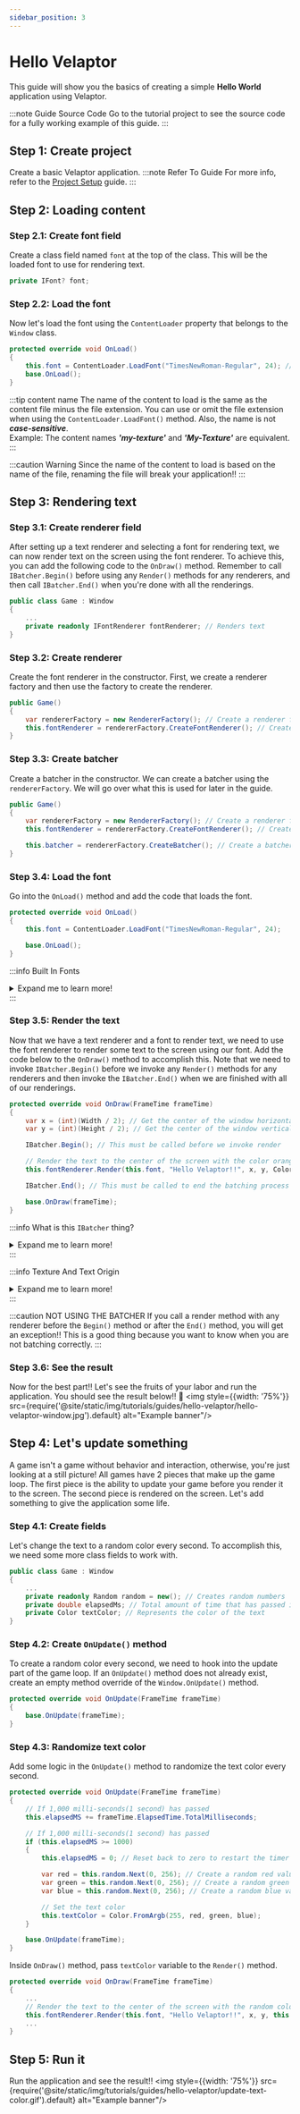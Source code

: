 ```yaml
---
sidebar_position: 3
---
```



# Hello Velaptor

This guide will show you the basics of creating a simple **Hello World** application using Velaptor.

:::note Guide Source Code
Go to the <TutorialLink projectName="HelloVelaptor" version="v1.0.0-preview.24"/> tutorial project to see the source code for a fully working example of this guide.
:::


## <span class="color-step">Step 1: Create project</span>

Create a basic Velaptor application.
:::note Refer To Guide
For more info, refer to the [Project Setup](./project-setup) guide.
:::


## <span class="color-step">Step 2: Loading content</span>

### <span class="color-sub-step">Step 2.1: Create font field</span>

Create a class field named `font` at the top of the class. This will be the loaded font to use for rendering text.

```csharp
private IFont? font;
```

### <span class="color-sub-step">Step 2.2: Load the font</span>

Now let's load the font using the `ContentLoader` property that belongs to the `Window` class.

```csharp
protected override void OnLoad()
{
    this.font = ContentLoader.LoadFont("TimesNewRoman-Regular", 24); // Loads the font into the class field
    base.OnLoad();
}
```
:::tip content name
The name of the content to load is the same as the content file minus the file extension. You can use or
omit the file extension when using the `ContentLoader.LoadFont()` method. Also, the name is not _**case-sensitive**_.  
Example: The content names _**'my-texture'**_ and _**'My-Texture'**_ are equivalent.
:::

:::caution Warning
Since the name of the content to load is based on the name of the file, renaming the file will break your application!!
:::


## <span class="color-step">Step 3: Rendering text</span>

### <span class="color-sub-step">Step 3.1: Create renderer field</span>

After setting up a text renderer and selecting a font for rendering text, we can now render text on the screen using the
font renderer. To achieve this, you can add the following code to the `OnDraw()` method. Remember to call `IBatcher.Begin()`
before using any `Render()` methods for any renderers, and then call `IBatcher.End()` when you're done with all the renderings.

```csharp
public class Game : Window
{
    ...
    private readonly IFontRenderer fontRenderer; // Renders text
}
```

### <span class="color-sub-step">Step 3.2: Create renderer</span>

Create the font renderer in the constructor. First, we create a renderer factory and then use the factory to create the renderer.

```csharp
public Game()
{
    var rendererFactory = new RendererFactory(); // Create a renderer factory
    this.fontRenderer = rendererFactory.CreateFontRenderer(); // Create a font renderer
}
```

### <span class="color-sub-step">Step 3.3: Create batcher</span>

Create a batcher in the constructor. We can create a batcher using the `rendererFactory`.
We will go over what this is used for later in the guide.

```csharp
public Game()
{
    var rendererFactory = new RendererFactory(); // Create a renderer factory
    this.fontRenderer = rendererFactory.CreateFontRenderer(); // Create a font renderer

    this.batcher = rendererFactory.CreateBatcher(); // Create a batcher
}
```


### <span class="color-sub-step">Step 3.4: Load the font</span>

Go into the `OnLoad()` method and add the code that loads the font.

```csharp
protected override void OnLoad()
{
    this.font = ContentLoader.LoadFont("TimesNewRoman-Regular", 24);

    base.OnLoad();
}
```
:::info Built In Fonts
<details><summary>Expand me to learn more!</summary>

Currently, four fonts come _**built-into**_ Velaptor and are _**Times New Roman**_.
The 4 different font types are:
- TimesNewRoman-Regular
- TimesNewRoman-Bold
- TimesNewRoman-Italic
- TimesNewRoman-BoldItalic

Refer to the [Fonts](./coming-soon/fonts.mdx) guide for more details.
</details>
:::

### <span class="color-sub-step">Step 3.5: Render the text</span>


Now that we have a text renderer and a font to render text, we need to use the font renderer to render
some text to the screen using our font. Add the code below to the `OnDraw()` method to accomplish
this. Note that we need to invoke `IBatcher.Begin()` before we invoke any `Render()` methods for
any renderers and then invoke the `IBatcher.End()` when we are finished with all of our renderings.

```csharp
protected override void OnDraw(FrameTime frameTime)
{
    var x = (int)(Width / 2); // Get the center of the window horizontally
    var y = (int)(Height / 2); // Get the center of the window vertically

    IBatcher.Begin(); // This must be called before we invoke render

    // Render the text to the center of the screen with the color orange
    this.fontRenderer.Render(this.font, "Hello Velaptor!!", x, y, Color.Orange);

    IBatcher.End(); // This must be called to end the batching process and render to the screen

    base.OnDraw(frameTime);
}
```

:::info What is this `IBatcher` thing?
<details><summary>Expand me to learn more!</summary>

As you might have guessed, this is used for batching.  But that does not mean you know what "batching" is right?

Let's fill you in.

Think of a batch as a group of something.  Just like a batch of cookies is a group of cookies, a batch of textures is a group of textures.
What we are doing is making **Velaptor** aware that we will be rendering a bunch of textures.  By rendering textures **together**, we mean
that all of the textures will be sent to the GPU and rendered all together as a group.  Once we are done **rendering**, we then
tell **Velaptor** that we are finished creating our batch and it can now be rendered to the screen.

This is what the `IBatcher` object is used for!!

We tell **Velaptor** that we are ready to start batching by invoking the `IBatcher.Begin()` method.  We then tell **Velaptor** that
we are done batching by invoking the `IBatcher.End()` method.

All of the rendering calls using any of the renderers should go between the `Begin()` and `End()` method calls.

Just remember the steps:
1. Invoke `IBatcher.Begin()` method
2. Invoke all `Render()` methods for the current frame
3. Invoke the `IBatcher.End()` method

That's it!!
</details>
:::

:::info Texture And Text Origin
<details><summary>Expand me to learn more!</summary>

Some game engines and frameworks use the top left corner of an object when rendering at a particular position.
Velaptor does not work like that. When rendering text, the position of the text is relative to the center of
the entire text or texture content.

What this means is if you render the text at position _**(0,0)**_, you would only be able to see the bottom right quadrant of the text because
the other 3 quadrants would be rendered off-screen!!  Make sure to take this into account when it comes to text and object render positioning.
<img style={{width: '75%'}} src={require('@site/static/img/tutorials/guides/hello-velaptor/text-origin.png').default} alt="Example banner"/>
</details>
:::

:::caution NOT USING THE BATCHER
If you call a render method with any renderer before the `Begin()` method or after the `End()` method,
you will get an exception!! This is a good thing because you want to know when you are not batching correctly.
:::

### <span class="color-sub-step">Step 3.6: See the result</span>

Now for the best part!! Let's see the fruits of your labor and run the application.
You should see the result below!! 🥳
<img style={{width: '75%'}} src={require('@site/static/img/tutorials/guides/hello-velaptor/hello-velaptor-window.jpg').default} alt="Example banner"/>


## <span class="color-step">Step 4: Let's update something</span>

A game isn't a game without behavior and interaction, otherwise, you're just looking at a still picture!
All games have 2 pieces that make up the game loop. The first piece is the ability to update your game before you render it to the screen.
The second piece is rendered on the screen. Let's add something to give the application some life.

### <span class="color-sub-step">Step 4.1: Create fields</span>

Let's change the text to a random color every second. To accomplish this, we need some more class fields to work with.

```csharp
public class Game : Window
{
	...
    private readonly Random random = new(); // Creates random numbers
    private double elapsedMs; // Total amount of time that has passed in milliseconds
	private Color textColor; // Represents the color of the text
}
```

### <span class="color-sub-step">Step 4.2: Create `OnUpdate()` method</span>

To create a random color every second, we need to hook into the update part of the game loop. If an
`OnUpdate()` method does not already exist, create an empty method override of the `Window.OnUpdate()` method.

```csharp
protected override void OnUpdate(FrameTime frameTime)
{
    base.OnUpdate(frameTime);
}
```

### <span class="color-sub-step">Step 4.3: Randomize text color</span>

Add some logic in the `OnUpdate()` method to randomize the text color every second.

```csharp
protected override void OnUpdate(FrameTime frameTime)
{
    // If 1,000 milli-seconds(1 second) has passed
    this.elapsedMS += frameTime.ElapsedTime.TotalMilliseconds;

    // If 1,000 milli-seconds(1 second) has passed
    if (this.elapsedMS >= 1000)
    {
        this.elapsedMS = 0; // Reset back to zero to restart the timer

        var red = this.random.Next(0, 256); // Create a random red value
        var green = this.random.Next(0, 256); // Create a random green value
        var blue = this.random.Next(0, 256); // Create a random blue value

        // Set the text color
        this.textColor = Color.FromArgb(255, red, green, blue);
    }

    base.OnUpdate(frameTime);
}
```

Inside `OnDraw()` method, pass `textColor` variable to the `Render()` method.

```csharp
protected override void OnDraw(FrameTime frameTime)
{
	...
    // Render the text to the center of the screen with the random color
    this.fontRenderer.Render(this.font, "Hello Velaptor!!", x, y, this.textColor);
	...
}
```

## <span class="color-step">Step 5: Run it</span>
Run the application and see the result!!
<img style={{width: '75%'}} src={require('@site/static/img/tutorials/guides/hello-velaptor/update-text-color.gif').default} alt="Example banner"/>
